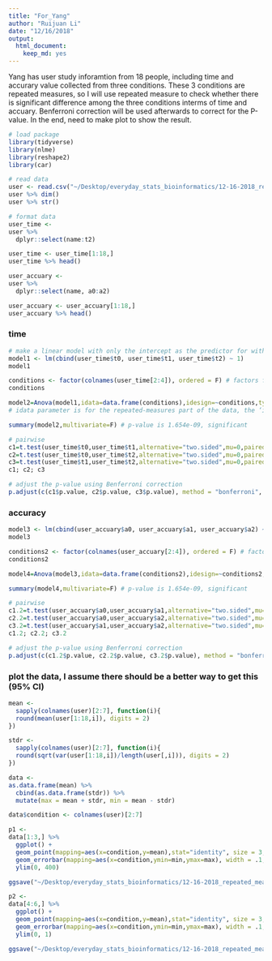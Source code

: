 ```yaml
---
title: "For_Yang"
author: "Ruijuan Li"
date: "12/16/2018"
output: 
  html_document: 
    keep_md: yes
---
```


Yang has user study inforamtion from 18 people, including time and accurary value collected from three conditions. These 3 conditions are repeated measures, so I will use repeated measure to check whether there is significant difference among the three conditions interms of time and accuary. Benferroni correction will be used afterwards to correct for the P-value. In the end, need to make plot to show the result. 

```r
# load package 
library(tidyverse)
library(nlme)
library(reshape2)
library(car)

# read data 
user <- read.csv("~/Desktop/everyday_stats_bioinformatics/12-16-2018_repeated_measure_Anova/user.csv")
user %>% dim()
user %>% str()

# format data 
user_time <- 
user %>% 
  dplyr::select(name:t2) 

user_time <- user_time[1:18,]
user_time %>% head()

user_accuary <- 
user %>% 
  dplyr::select(name, a0:a2) 

user_accuary <- user_accuary[1:18,]
user_accuary %>% head()
```

### time 
```r
# make a linear model with only the intercept as the predictor for within-participant observations 
model1 <- lm(cbind(user_time$t0, user_time$t1, user_time$t2) ~ 1)
model1

conditions <- factor(colnames(user_time[2:4]), ordered = F) # factors for repeated measures variable 
conditions

model2=Anova(model1,idata=data.frame(conditions),idesign=~conditions,type="III") # use the repeated-measures factor as the "internal" part of the deign using ANOVA
# idata parameter is for the repeated-measures part of the data, the ‘idesign’ is where you specify the repeated part of the design. This is a one-way within design, so we have only the ‘Trials’ variable.

summary(model2,multivariate=F) # p-value is 1.654e-09, significant 

# pairwise 
c1=t.test(user_time$t0,user_time$t1,alternative="two.sided",mu=0,paired=T) 
c2=t.test(user_time$t0,user_time$t2,alternative="two.sided",mu=0,paired=T) 
c3=t.test(user_time$t1,user_time$t2,alternative="two.sided",mu=0,paired=T) 
c1; c2; c3

# adjust the p-value using Benferroni correction 
p.adjust(c(c1$p.value, c2$p.value, c3$p.value), method = "bonferroni", n = 18)   
```

### accuracy
```r
model3 <- lm(cbind(user_accuary$a0, user_accuary$a1, user_accuary$a2) ~ 1)
model3

conditions2 <- factor(colnames(user_accuary[2:4]), ordered = F) # factors for repeated measures variable 
conditions2

model4=Anova(model3,idata=data.frame(conditions2),idesign=~conditions2,type="III") # use the repeated-measures factor as the "internal" part of the deign using ANOVA

summary(model4,multivariate=F) # p-value is 1.654e-09, significant 

# pairwise 
c1.2=t.test(user_accuary$a0,user_accuary$a1,alternative="two.sided",mu=0,paired=T) 
c2.2=t.test(user_accuary$a0,user_accuary$a2,alternative="two.sided",mu=0,paired=T) 
c3.2=t.test(user_accuary$a1,user_accuary$a2,alternative="two.sided",mu=0,paired=T) 
c1.2; c2.2; c3.2

# adjust the p-value using Benferroni correction 
p.adjust(c(c1.2$p.value, c2.2$p.value, c3.2$p.value), method = "bonferroni", n = 18)   
```

### plot the data, I assume there should be a better way to get this (95% CI)
```r
mean <- 
  sapply(colnames(user)[2:7], function(i){
  round(mean(user[1:18,i]), digits = 2) 
}) 

stdr <- 
  sapply(colnames(user)[2:7], function(i){
  round(sqrt(var(user[1:18,i])/length(user[,i])), digits = 2) 
}) 

data <- 
as.data.frame(mean) %>% 
  cbind(as.data.frame(stdr)) %>% 
  mutate(max = mean + stdr, min = mean - stdr)  

data$condition <- colnames(user)[2:7]

p1 <- 
data[1:3,] %>% 
  ggplot() + 
  geom_point(mapping=aes(x=condition,y=mean),stat="identity", size = 3, color = "darkorange") + 
  geom_errorbar(mapping=aes(x=condition,ymin=min,ymax=max), width = .1, position=position_dodge(0.01), color = "darkorange") + 
  ylim(0, 400)

ggsave("~/Desktop/everyday_stats_bioinformatics/12-16-2018_repeated_measure_Anova/p1.png", width = 7, height = 4)

p2 <- 
data[4:6,] %>% 
  ggplot() + 
  geom_point(mapping=aes(x=condition,y=mean),stat="identity", size = 3, color = "blue") + 
  geom_errorbar(mapping=aes(x=condition,ymin=min,ymax=max), width = .1, position=position_dodge(0.01),  color = "blue") + 
  ylim(0, 1) 

ggsave("~/Desktop/everyday_stats_bioinformatics/12-16-2018_repeated_measure_Anova/p2.png", width = 7, height = 4)
```

